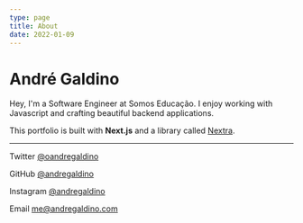 ```yaml
---
type: page
title: About
date: 2022-01-09
---
```


# André Galdino

Hey, I'm a Software Engineer at Somos Educação. I enjoy working with Javascript and crafting beautiful backend applications.

This portfolio is built with **Next.js** and a library called [Nextra](https://nextra.vercel.app/).

---

  Twitter [@oandregaldino](https://twitter.com/oandregaldino)
 
  GitHub [@andregaldino](https://github.com/andregaldino)
 
  Instagram [@andregaldino](https://instagram.com/andregaldino)
 
  Email me@andregaldino.com
